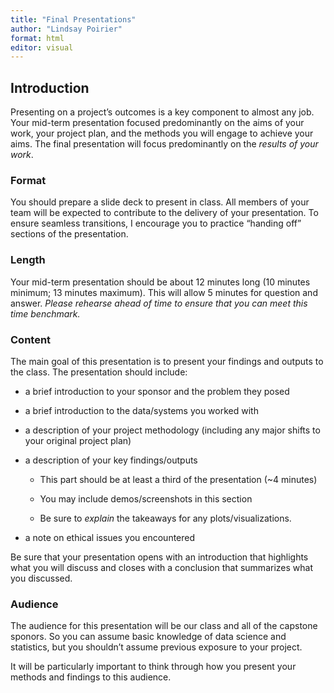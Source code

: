 ```yaml
---
title: "Final Presentations"
author: "Lindsay Poirier"
format: html
editor: visual
---
```


## Introduction

Presenting on a project's outcomes is a key component to almost any job. Your mid-term presentation focused predominantly on the aims of your work, your project plan, and the methods you will engage to achieve your aims. The final presentation will focus predominantly on the *results of your work*.

### Format

You should prepare a slide deck to present in class. All members of your team will be expected to contribute to the delivery of your presentation. To ensure seamless transitions, I encourage you to practice "handing off" sections of the presentation.

### Length

Your mid-term presentation should be about 12 minutes long (10 minutes minimum; 13 minutes maximum). This will allow 5 minutes for question and answer. *Please rehearse ahead of time to ensure that you can meet this time benchmark.*

### Content

The main goal of this presentation is to present your findings and outputs to the class. The presentation should include:

-   a brief introduction to your sponsor and the problem they posed

-   a brief introduction to the data/systems you worked with

-   a description of your project methodology (including any major shifts to your original project plan)

-   a description of your key findings/outputs

    -   This part should be at least a third of the presentation (\~4 minutes)

    -   You may include demos/screenshots in this section

    -   Be sure to *explain* the takeaways for any plots/visualizations.

-   a note on ethical issues you encountered

Be sure that your presentation opens with an introduction that highlights what you will discuss and closes with a conclusion that summarizes what you discussed.

### Audience

The audience for this presentation will be our class and all of the capstone sponors. So you can assume basic knowledge of data science and statistics, but you shouldn't assume previous exposure to your project.

It will be particularly important to think through how you present your methods and findings to this audience.
